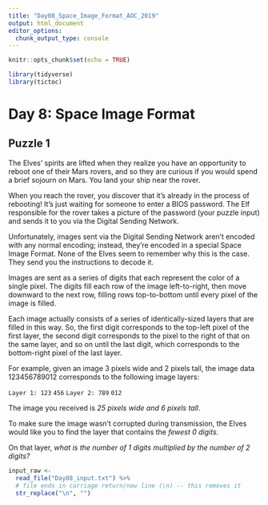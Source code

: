 ```yaml
---
title: "Day08_Space_Image_Format_AOC_2019"
output: html_document
editor_options: 
  chunk_output_type: console
---
```


```r
knitr::opts_chunk$set(echo = TRUE)

library(tidyverse)
library(tictoc)
```

# Day 8: Space Image Format

## Puzzle 1

The Elves' spirits are lifted when they realize you have an opportunity to reboot one of their Mars rovers, and so they are curious if you would spend a brief sojourn on Mars. You land your ship near the rover.

When you reach the rover, you discover that it's already in the process of rebooting! It's just waiting for someone to enter a BIOS password. The Elf responsible for the rover takes a picture of the password (your puzzle input) and sends it to you via the Digital Sending Network.

Unfortunately, images sent via the Digital Sending Network aren't encoded with any normal encoding; instead, they're encoded in a special Space Image Format. None of the Elves seem to remember why this is the case. They send you the instructions to decode it.

Images are sent as a series of digits that each represent the color of a single pixel. The digits fill each row of the image left-to-right, then move downward to the next row, filling rows top-to-bottom until every pixel of the image is filled.

Each image actually consists of a series of identically-sized layers that are filled in this way. So, the first digit corresponds to the top-left pixel of the first layer, the second digit corresponds to the pixel to the right of that on the same layer, and so on until the last digit, which corresponds to the bottom-right pixel of the last layer.

For example, given an image 3 pixels wide and 2 pixels tall, the image data 123456789012 corresponds to the following image layers:

`Layer 1: 123`
`         456`
`            `
`Layer 2: 789`
`         012`

The image you received is *25 pixels wide and 6 pixels tall*.

To make sure the image wasn't corrupted during transmission, the Elves would like you to find the layer that contains the *fewest 0 digits*. 

On that layer, *what is the number of 1 digits multiplied by the number of 2 digits?*

```r
input_raw <- 
  read_file("Day08_input.txt") %>% 
  # file ends in carriage return/new line (\n) -- this removes it
  str_replace("\n", "") 
```


